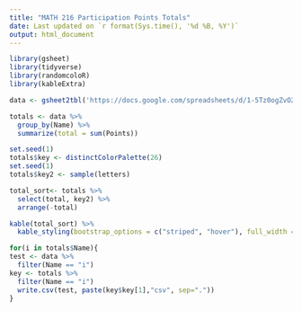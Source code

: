 ```yaml
---
title: "MATH 216 Participation Points Totals"
date: Last updated on `r format(Sys.time(), '%d %B, %Y')`
output: html_document
---
```


```r
library(gsheet)
library(tidyverse)
library(randomcoloR)
library(kableExtra)

data <- gsheet2tbl('https://docs.google.com/spreadsheets/d/1-5Tz0ogZvO2k1Dv1lIW8W_YuY0qH2AZb1MmZmN6_wy4/edit?usp=sharing')

totals <- data %>% 
  group_by(Name) %>% 
  summarize(total = sum(Points)) 

set.seed(1)
totals$key <- distinctColorPalette(26)
set.seed(1)
totals$key2 <- sample(letters)

total_sort<- totals %>% 
  select(total, key2) %>% 
  arrange(-total)
```

```r
kable(total_sort) %>% 
  kable_styling(bootstrap_options = c("striped", "hover"), full_width = F)
```

```r
for(i in totals$Name){
test <- data %>% 
  filter(Name == "i") 
key <- totals %>% 
  filter(Name == "i") 
  write.csv(test, paste(key$key[1],"csv", sep="."))
}
```



